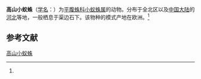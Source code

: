 {{Speciesbox
| name = 高山小蚁蛛
| status = 
| status_system = 
| image = 
| genus = Micaria
| species = alpina
| authority = (L.Koch, 1873)<ref name='id14375'>{{cite web| url =http://www.bioinfo.cn/db05/BjdwSpecies.php?action=view&id=14375| title =高山小蚁蛛| work =《中国动物物种编目数据库》| publisher =中国科学院微生物研究所| author =中国科学院动物研究所| accessdate =2009-04-28| deadurl =yes| archiveurl =https://web.archive.org/web/20160305002251/http://www.bioinfo.cn/db05/BjdwSpecies.php?action=view&id=14375| archivedate =2016-03-05}}</ref>
}}

'''高山小蚁蛛'''（[[学名|学名]]：{{lang|la|''Micaria alpina''}}）为[[平腹蛛科|平腹蛛科]][[小蚁蛛属|小蚁蛛属]]的动物。分布于全北区以及[[中国大陆|中国大陆]]的[[河北|河北]]等地，一般栖息于渠边石下。该物种的模式产地在欧洲。<ref name='id14375'/>

== 参考文献 ==
{{reflist}}

{{Wikispecies|Micaria alpina}}
{{Taxonbar|from=Q1766101}}

[[Category:小蚁蛛属|高山小蚁蛛]]


{{蜘蛛小作品}}